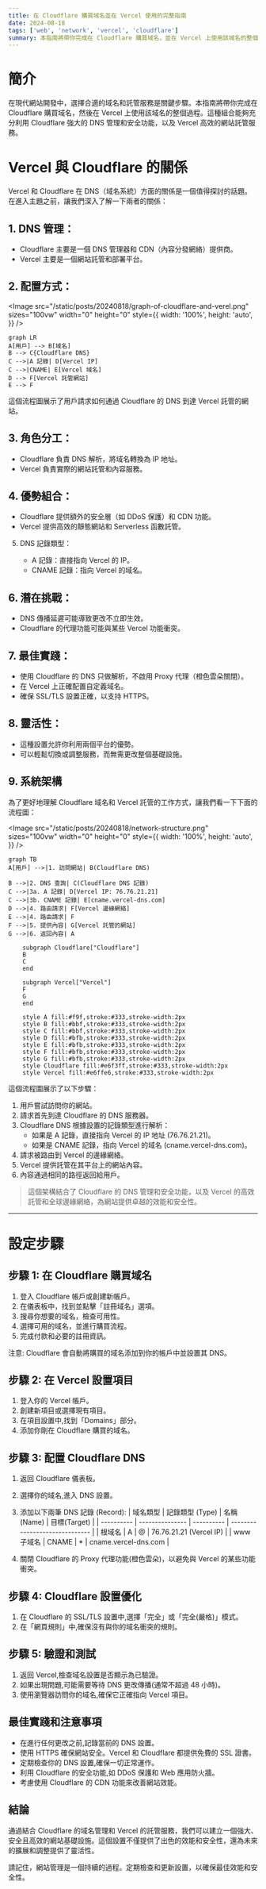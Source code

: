 ```yaml
---
title: 在 Cloudflare 購買域名並在 Vercel 使用的完整指南
date: 2024-08-18
tags: ['web', 'network', 'vercel', 'cloudflare']
summary: 本指南將帶你完成在 Cloudflare 購買域名，並在 Vercel 上使用該域名的整個過程。充分利用 Cloudflare 強大的 DNS 管理和安全功能，以及 Vercel 高效的網站託管服務。
---
```


# 簡介

在現代網站開發中，選擇合適的域名和託管服務是關鍵步驟。本指南將帶你完成在 Cloudflare 購買域名，然後在 Vercel 上使用該域名的整個過程。這種組合能夠充分利用 Cloudflare 強大的 DNS 管理和安全功能，以及 Vercel 高效的網站託管服務。

# Vercel 與 Cloudflare 的關係

Vercel 和 Cloudflare 在 DNS（域名系統）方面的關係是一個值得探討的話題。在進入主題之前，讓我們深入了解一下兩者的關係：

## 1. DNS 管理：

- Cloudflare 主要是一個 DNS 管理器和 CDN（內容分發網絡）提供商。
- Vercel 主要是一個網站託管和部署平台。

## 2. 配置方式：

<Image
  src="/static/posts/20240818/graph-of-cloudflare-and-verel.png"
  sizes="100vw"
  width="0"
  height="0"
  style={{
    width: '100%',
    height: 'auto',
  }}
/>

<Hidden>

```mermaid
graph LR
A[用戶] --> B[域名]
B --> C{Cloudflare DNS}
C -->|A 記錄| D[Vercel IP]
C -->|CNAME| E[Vercel 域名]
D --> F[Vercel 託管網站]
E --> F
```

</Hidden>

這個流程圖展示了用戶請求如何通過 Cloudflare 的 DNS 到達 Vercel 託管的網站。

## 3. 角色分工：

- Cloudflare 負責 DNS 解析，將域名轉換為 IP 地址。
- Vercel 負責實際的網站託管和內容服務。

## 4. 優勢組合：

- Cloudflare 提供額外的安全層（如 DDoS 保護）和 CDN 功能。
- Vercel 提供高效的靜態網站和 Serverless 函數託管。

5. DNS 記錄類型：

   - A 記錄：直接指向 Vercel 的 IP。
   - CNAME 記錄：指向 Vercel 的域名。

## 6. 潛在挑戰：

- DNS 傳播延遲可能導致更改不立即生效。
- Cloudflare 的代理功能可能與某些 Vercel 功能衝突。

## 7. 最佳實踐：

- 使用 Cloudflare 的 DNS 只做解析，不啟用 Proxy 代理（橙色雲朵關閉）。
- 在 Vercel 上正確配置自定義域名。
- 確保 SSL/TLS 設置正確，以支持 HTTPS。

## 8. 靈活性：

- 這種設置允許你利用兩個平台的優勢。
- 可以輕鬆切換或調整服務，而無需更改整個基礎設施。

## 9. 系統架構

為了更好地理解 Cloudflare 域名和 Vercel 託管的工作方式，讓我們看一下下面的流程圖：

<Image
  src="/static/posts/20240818/network-structure.png"
  sizes="100vw"
  width="0"
  height="0"
  style={{
    width: '100%',
    height: 'auto',
  }}
/>

<Hidden>

```mermaid
graph TB
A[用戶] -->|1. 訪問網站| B(Cloudflare DNS)

B -->|2. DNS 查詢| C(Cloudflare DNS 記錄)
C -->|3a. A 記錄| D[Vercel IP: 76.76.21.21]
C -->|3b. CNAME 記錄| E[cname.vercel-dns.com]
D -->|4. 路由請求| F[Vercel 邊緣網絡]
E -->|4. 路由請求| F
F -->|5. 提供內容| G[Vercel 託管的網站]
G -->|6. 返回內容| A

    subgraph Cloudflare["Cloudflare"]
    B
    C
    end

    subgraph Vercel["Vercel"]
    F
    G
    end

    style A fill:#f9f,stroke:#333,stroke-width:2px
    style B fill:#bbf,stroke:#333,stroke-width:2px
    style C fill:#bbf,stroke:#333,stroke-width:2px
    style D fill:#bfb,stroke:#333,stroke-width:2px
    style E fill:#bfb,stroke:#333,stroke-width:2px
    style F fill:#bfb,stroke:#333,stroke-width:2px
    style G fill:#bfb,stroke:#333,stroke-width:2px
    style Cloudflare fill:#e6f3ff,stroke:#333,stroke-width:2px
    style Vercel fill:#e6ffe6,stroke:#333,stroke-width:2px

```

</Hidden>

這個流程圖展示了以下步驟：

1. 用戶嘗試訪問你的網站。
2. 請求首先到達 Cloudflare 的 DNS 服務器。
3. Cloudflare DNS 根據設置的記錄類型進行解析：
   - 如果是 A 記錄，直接指向 Vercel 的 IP 地址 (76.76.21.21)。
   - 如果是 CNAME 記錄，指向 Vercel 的域名 (cname.vercel-dns.com)。
4. 請求被路由到 Vercel 的邊緣網絡。
5. Vercel 提供託管在其平台上的網站內容。
6. 內容通過相同的路徑返回給用戶。

> 這個架構結合了 Cloudflare 的 DNS 管理和安全功能，以及 Vercel 的高效託管和全球邊緣網絡，為網站提供卓越的效能和安全性。

<hr />

# 設定步驟

## 步驟 1: 在 Cloudflare 購買域名

1. 登入 Cloudflare 帳戶或創建新帳戶。
2. 在儀表板中，找到並點擊「註冊域名」選項。
3. 搜尋你想要的域名，檢查可用性。
4. 選擇可用的域名，並進行購買流程。
5. 完成付款和必要的註冊資訊。

注意: Cloudflare 會自動將購買的域名添加到你的帳戶中並設置其 DNS。

## 步驟 2: 在 Vercel 設置項目

1. 登入你的 Vercel 帳戶。
2. 創建新項目或選擇現有項目。
3. 在項目設置中,找到「Domains」部分。
4. 添加你剛在 Cloudflare 購買的域名。

## 步驟 3: 配置 Cloudflare DNS

1. 返回 Cloudflare 儀表板。
2. 選擇你的域名,進入 DNS 設置。
3. 添加以下兩筆 DNS 記錄 (Record):
   | 域名類型 | 記錄類型 (Type) | 名稱(Name) | 目標(Target) |
   | ---------- | --------------- | ---------- | ------------------------------ |
   | 根域名 | A | @ | 76.76.21.21 (Vercel IP) |
   | www 子域名 | CNAME | \* | cname.vercel-dns.com |

4. 關閉 Cloudflare 的 Proxy 代理功能(橙色雲朵)，以避免與 Vercel 的某些功能衝突。

## 步驟 4: Cloudflare 設置優化

1. 在 Cloudflare 的 SSL/TLS 設置中,選擇「完全」或「完全(嚴格)」模式。
2. 在「網頁規則」中,確保沒有與你的域名衝突的規則。

## 步驟 5: 驗證和測試

1. 返回 Vercel,檢查域名設置是否顯示為已驗證。
2. 如果出現問題,可能需要等待 DNS 更改傳播(通常不超過 48 小時)。
3. 使用瀏覽器訪問你的域名,確保它正確指向 Vercel 項目。

## 最佳實踐和注意事項

- 在進行任何更改之前,記錄當前的 DNS 設置。
- 使用 HTTPS 確保網站安全。Vercel 和 Cloudflare 都提供免費的 SSL 證書。
- 定期檢查你的 DNS 設置,確保一切正常運作。
- 利用 Cloudflare 的安全功能,如 DDoS 保護和 Web 應用防火牆。
- 考慮使用 Cloudflare 的 CDN 功能來改善網站效能。

## 結論

通過結合 Cloudflare 的域名管理和 Vercel 的託管服務，我們可以建立一個強大、安全且高效的網站基礎設施。這個設置不僅提供了出色的效能和安全性，還為未來的擴展和調整提供了靈活性。

請記住，網站管理是一個持續的過程。定期檢查和更新設置，以確保最佳效能和安全性。
